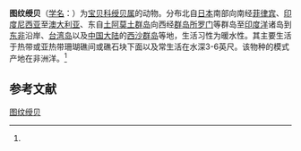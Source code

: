 {{Speciesbox
| name = 图纹绶贝
| status = 
| status_system = 
| image = 
| genus = Mauritia
| species = mappa
| authority = ([[卡尔·林奈|Linnaeus]], 1758)<ref name='id10701'>{{cite web| url =http://www.bioinfo.cn/db05/BjdwSpecies.php?action=view&id=10701| title =图纹绶贝| work =《中国动物物种编目数据库》| publisher =中国科学院微生物研究所| author =中国科学院动物研究所| accessdate =2009-04-28| deadurl =yes| archiveurl =https://web.archive.org/web/20131203122335/http://www.bioinfo.cn/db05/BjdwSpecies.php?action=view| archivedate =2013-12-03}}</ref>
}}

'''图纹绶贝'''（[[学名|学名]]：{{lang|la|''Mauritia mappa''}}）为[[宝贝科|宝贝科]][[绶贝属|绶贝属]]的动物。分布北自[[日本|日本]]南部向南经[[菲律宾|菲律宾]]、[[印度尼西亚|印度尼西亚]]至[[澳大利亚|澳大利亚]]、东自[[土阿莫土群岛|土阿莫土群岛]]向西经[[所罗门|群岛所罗门]]等群岛至[[印度洋|印度洋]]诸岛到[[东非|东非]]沿岸、[[台湾岛|台湾岛]]以及[[中国大陆|中国大陆]]的[[西沙群岛|西沙群岛]]等地，生活习性为暖水性。其主要生活于热带或亚热带珊瑚礁间或礁石块下面以及常生活在水深3-6英尺。该物种的模式产地在非洲洋。<ref name='id10701'/>

== 参考文献 ==
{{reflist}}

{{Wikispecies|Mauritia mappa}}
{{Taxonbar|from=Q6793753}}

[[Category:绶贝属|图纹绶贝]]


{{软体动物小作品}}